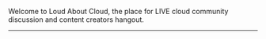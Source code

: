<AuthorBanner />

Welcome to Loud About Cloud, the place for LIVE cloud community discussion and content creators hangout.

---

<FeedSearch />
<Tags />
<FeedItems />

